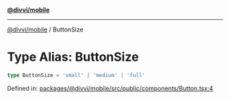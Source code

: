 [**@divvi/mobile**](../README)

---

[@divvi/mobile](../README) / ButtonSize

# Type Alias: ButtonSize

```ts
type ButtonSize = 'small' | 'medium' | 'full'
```

Defined in: [packages/@divvi/mobile/src/public/components/Button.tsx:4](https://github.com/divvi-xyz/divvi-mobile/blob/main/packages/@divvi/mobile/src/public/components/Button.tsx#L4)
